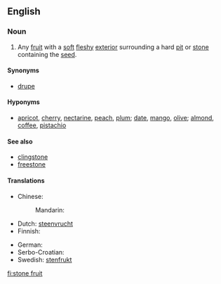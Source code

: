 {{wikipedia|Drupe}}
==English==

===Noun===
{{en-noun|sg=[[stone]] [[fruit]]}}

# Any [[fruit]] with a [[soft]] [[fleshy]] [[exterior]] surrounding a hard [[pit]] or [[stone]] containing the [[seed]].

====Synonyms====
* [[drupe]]

====Hyponyms====
*[[apricot]], [[cherry]], [[nectarine]], [[peach]], [[plum]]; [[date]], [[mango]], [[olive]]; [[almond]], [[coffee]], [[pistachio]]

====See also====
*[[clingstone]]
*[[freestone]]

====Translations====
{{trans-top|fruit with soft flesh and a hard pit}}
* Chinese:
*: Mandarin: {{t|zh|核果|tr=héguǒ|sc=Hani}}
* Dutch: [[steenvrucht]] {{f}}
* Finnish: {{t+|fi|luumarja}}
{{trans-mid}}
* German: {{t+|de|Steinfrucht|f}}
* Serbo-Croatian: {{t|sh|koštunica}}
* Swedish: [[stenfrukt]] {{c}}
{{trans-bottom}}

[[fi:stone fruit]]